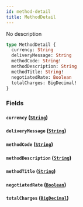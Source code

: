 ```yaml
---
id: method-detail
title: MethodDetail
---
```


No description

```graphql
type MethodDetail {
  currency: String
  deliveryMessage: String
  methodCode: String!
  methodDescription: String
  methodTitle: String!
  negotiatedRate: Boolean
  totalCharges: BigDecimal!
}
```

### Fields

#### `currency` ([`String`](../../rate-service/scalars/string))

#### `deliveryMessage` ([`String`](../../rate-service/scalars/string))

#### `methodCode` ([`String`](../../rate-service/scalars/string))

#### `methodDescription` ([`String`](../../rate-service/scalars/string))

#### `methodTitle` ([`String`](../../rate-service/scalars/string))

#### `negotiatedRate` ([`Boolean`](../../rate-service/scalars/boolean))

#### `totalCharges` ([`BigDecimal`](../../rate-service/scalars/big-decimal))
